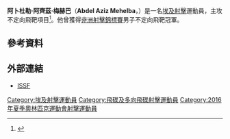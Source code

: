 {{Infobox sportsperson
| name           = 阿卜杜勒·阿齊茲·梅赫巴<br />''Abdel Aziz Mehelba''
| image          = 
| caption        = 
| birth_name     = 
| fullname       = 
| nickname       = 
| nationality    = 
| residence      = 
| birth_date     = {{birth date and age|1988|12|10|df=yes}}
| birth_place    = [[埃及|埃及]][[亞歷山大港|亞歷山大港]]
| death_date     = 
| death_place    = 
| height         = {{height|m=1.76}}
| weight         = 
| website        = 
| country        = {{EGY}}
| sport          = [[射擊|射擊]]
| event          = 不定向飛靶
| olympics       = 
| show-medals    = yes
| medaltemplates = 
{{MedalSport|男子[[射擊|射擊]]}}
{{MedalCountry|{{EGY}}}}
{{MedalCompetition|[[非洲射擊錦標賽|非洲射擊錦標賽]]}}
{{MedalGold|[[2014年非洲射擊錦標賽|2014年 開羅]]|不定向飛靶}}
{{MedalBronze|[[2015年非洲射擊錦標賽|2015年 開羅]]|不定向飛靶}}
}}
'''阿卜杜勒·阿齊茲·梅赫巴'''（'''Abdel Aziz Mehelba'''，{{bd|1988年|12月10日|catIdx=Mehelba, Abdel Aziz}}）是一名[[埃及|埃及]][[射擊|射擊]]運動員，主攻不定向飛靶項目<ref>{{cite web |url=http://www.issf-sports.org/athletes/athlete.ashx?personissfid=SHEGYM1012198801 |title=Abdel Aziz Mehelba |publisher=ISSF |date=2016-05-12 |accessdate=2016-05-12 |archive-date=2020-12-02 |archive-url=https://web.archive.org/web/20201202164125/https://www.issf-sports.org/athletes/athlete.ashx?personissfid=SHEGYM1012198801 |dead-url=no }}</ref>。他曾獲得[[非洲射擊錦標賽|非洲射擊錦標賽]]男子不定向飛靶冠軍。

== 參考資料 ==
{{Reflist}}

== 外部連結 ==
* [http://www.issf-sports.org/athletes/athlete.ashx?personissfid=SHEGYM1012198801 ISSF] {{Wayback|url=http://www.issf-sports.org/athletes/athlete.ashx?personissfid=SHEGYM1012198801 |date=20201202164125 }}

{{Egypt-bio-stub}}

{{DEFAULTSORT:Mehelba, Abdel Aziz}}
[[Category:埃及射擊運動員|Category:埃及射擊運動員]]
[[Category:飛碟及多向飛碟射擊運動員|Category:飛碟及多向飛碟射擊運動員]]
[[Category:2016年夏季奧林匹克運動會射擊運動員|Category:2016年夏季奧林匹克運動會射擊運動員]]
